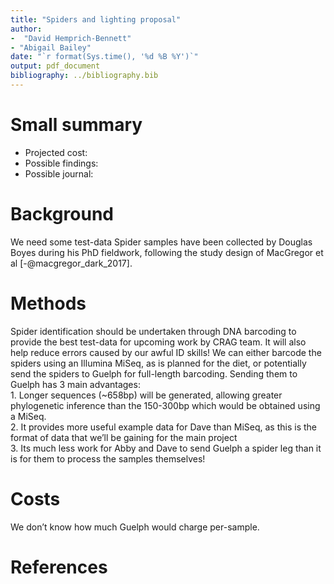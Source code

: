 ```yaml
---
title: "Spiders and lighting proposal"
author:
-  "David Hemprich-Bennett"
- "Abigail Bailey"
date: "`r format(Sys.time(), '%d %B %Y')`"
output: pdf_document
bibliography: ../bibliography.bib
---
```


# Small summary
* Projected cost:
* Possible findings:
* Possible journal:

# Background
We need some test-data
Spider samples have been collected by Douglas Boyes during his PhD fieldwork, following the study design of MacGregor et al [-@macgregor_dark_2017].

# Methods
Spider identification should be undertaken through DNA barcoding to provide the best test-data for upcoming work by CRAG team. It will also help reduce errors caused by our awful ID skills! We can either barcode the spiders using an Illumina MiSeq, as is planned for the diet, or potentially send the spiders to Guelph for full-length barcoding. Sending them to Guelph has 3 main advantages:  
1. Longer sequences (~658bp) will be generated, allowing greater phylogenetic inference than the 150-300bp which would be obtained using a MiSeq.  
2. It provides more useful example data for Dave than MiSeq, as this is the format of data that we'll be gaining for the main project  
3. Its much less work for Abby and Dave to send Guelph a spider leg than it is for them to process the samples themselves!  


# Costs
We don't know how much Guelph would charge per-sample.


# References
